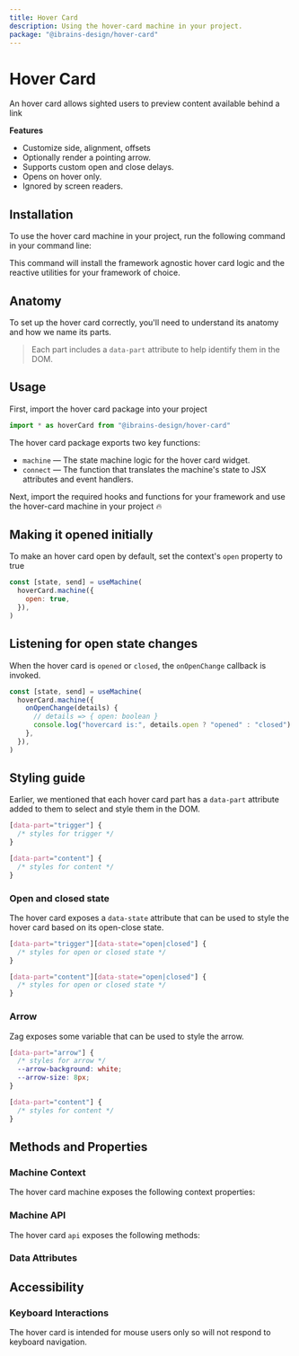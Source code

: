 ```yaml
---
title: Hover Card
description: Using the hover-card machine in your project.
package: "@ibrains-design/hover-card"
---
```


# Hover Card

An hover card allows sighted users to preview content available behind a link

<Resources pkg="@ibrains-design/hover-card" />

<Showcase id="HoverCard" />

**Features**

- Customize side, alignment, offsets
- Optionally render a pointing arrow.
- Supports custom open and close delays.
- Opens on hover only.
- Ignored by screen readers.

## Installation

To use the hover card machine in your project, run the following command in your
command line:

<CodeSnippet id="hover-card/installation.mdx" />

This command will install the framework agnostic hover card logic and the
reactive utilities for your framework of choice.

## Anatomy

To set up the hover card correctly, you'll need to understand its anatomy and
how we name its parts.

> Each part includes a `data-part` attribute to help identify them in the DOM.

<Anatomy id="hover-card" />

## Usage

First, import the hover card package into your project

```jsx
import * as hoverCard from "@ibrains-design/hover-card"
```

The hover card package exports two key functions:

- `machine` — The state machine logic for the hover card widget.
- `connect` — The function that translates the machine's state to JSX attributes
  and event handlers.

Next, import the required hooks and functions for your framework and use the
hover-card machine in your project 🔥

<CodeSnippet id="hover-card/usage.mdx" />

## Making it opened initially

To make an hover card open by default, set the context's `open` property to true

```jsx {3}
const [state, send] = useMachine(
  hoverCard.machine({
    open: true,
  }),
)
```

## Listening for open state changes

When the hover card is `opened` or `closed`, the `onOpenChange` callback is
invoked.

```jsx {3-6}
const [state, send] = useMachine(
  hoverCard.machine({
    onOpenChange(details) {
      // details => { open: boolean }
      console.log("hovercard is:", details.open ? "opened" : "closed")
    },
  }),
)
```

## Styling guide

Earlier, we mentioned that each hover card part has a `data-part` attribute
added to them to select and style them in the DOM.

```css
[data-part="trigger"] {
  /* styles for trigger */
}

[data-part="content"] {
  /* styles for content */
}
```

### Open and closed state

The hover card exposes a `data-state` attribute that can be used to style the
hover card based on its open-close state.

```css
[data-part="trigger"][data-state="open|closed"] {
  /* styles for open or closed state */
}

[data-part="content"][data-state="open|closed"] {
  /* styles for open or closed state */
}
```

### Arrow

Zag exposes some variable that can be used to style the arrow.

```css
[data-part="arrow"] {
  /* styles for arrow */
  --arrow-background: white;
  --arrow-size: 8px;
}
```

```css
[data-part="content"] {
  /* styles for content */
}
```

## Methods and Properties

### Machine Context

The hover card machine exposes the following context properties:

<ContextTable name="hover-card" />

### Machine API

The hover card `api` exposes the following methods:

<ApiTable name="hover-card" />

### Data Attributes

<DataAttrTable name="hover-card" />

## Accessibility

### Keyboard Interactions

The hover card is intended for mouse users only so will not respond to keyboard
navigation.
